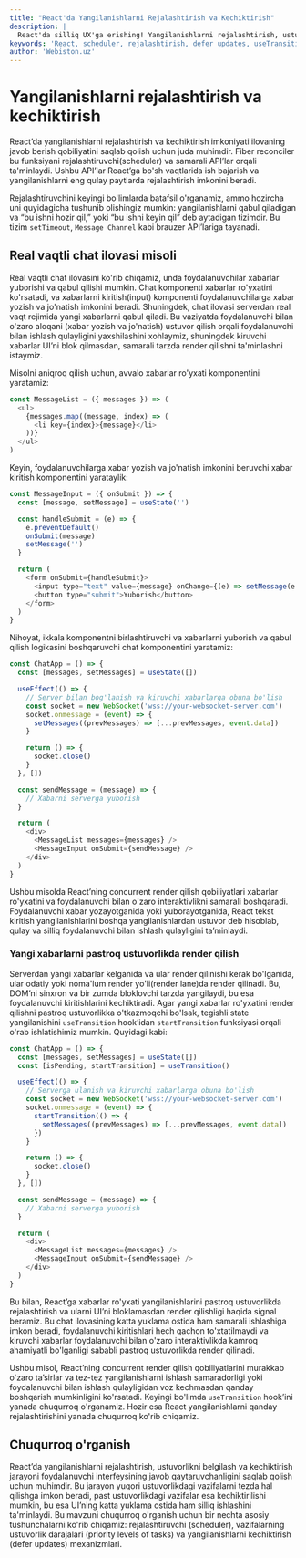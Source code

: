 ```yaml
---
title: "React'da Yangilanishlarni Rejalashtirish va Kechiktirish"
description: |
  React'da silliq UX'ga erishing! Yangilanishlarni rejalashtirish, ustuvorlik berish va `useTransition` yordamida kechiktirishni amaliy misollarda o'rganing.
keywords: 'React, scheduler, rejalashtirish, defer updates, useTransition, startTransition, concurrent rendering, performance, UX, optimallashtirish, webiston'
author: 'Webiston.uz'
---
```


# Yangilanishlarni rejalashtirish va kechiktirish

React’da yangilanishlarni rejalashtirish va kechiktirish imkoniyati ilovaning javob berish qobiliyatini saqlab qolish uchun juda muhimdir. Fiber reconciler bu funksiyani rejalashtiruvchi(scheduler) va samarali API’lar orqali ta'minlaydi. Ushbu API’lar React’ga bo'sh vaqtlarida ish bajarish va yangilanishlarni eng qulay paytlarda rejalashtirish imkonini beradi.

Rejalashtiruvchini keyingi bo'limlarda batafsil o'rganamiz, ammo hozircha uni quyidagicha tushunib olishingiz mumkin: yangilanishlarni qabul qiladigan va “bu ishni hozir qil,” yoki “bu ishni keyin qil” deb aytadigan tizimdir. Bu tizim `setTimeout`, `Message Channel` kabi brauzer API’lariga tayanadi.

## Real vaqtli chat ilovasi misoli

Real vaqtli chat ilovasini ko'rib chiqamiz, unda foydalanuvchilar xabarlar yuborishi va qabul qilishi mumkin. Chat komponenti xabarlar ro'yxatini ko'rsatadi, va xabarlarni kiritish(input) komponenti foydalanuvchilarga xabar yozish va jo'natish imkonini beradi. Shuningdek, chat ilovasi serverdan real vaqt rejimida yangi xabarlarni qabul qiladi. Bu vaziyatda foydalanuvchi bilan o'zaro aloqani (xabar yozish va jo'natish) ustuvor qilish orqali foydalanuvchi bilan ishlash qulayligini yaxshilashini xohlaymiz, shuningdek kiruvchi xabarlar UI’ni blok qilmasdan, samarali tarzda render qilishni ta'minlashni istaymiz.

Misolni aniqroq qilish uchun, avvalo xabarlar ro'yxati komponentini yaratamiz:

```js copy
const MessageList = ({ messages }) => (
  <ul>
    {messages.map((message, index) => (
      <li key={index}>{message}</li>
    ))}
  </ul>
)
```

Keyin, foydalanuvchilarga xabar yozish va jo'natish imkonini beruvchi xabar kiritish komponentini yarataylik:

```js copy
const MessageInput = ({ onSubmit }) => {
  const [message, setMessage] = useState('')

  const handleSubmit = (e) => {
    e.preventDefault()
    onSubmit(message)
    setMessage('')
  }

  return (
    <form onSubmit={handleSubmit}>
      <input type="text" value={message} onChange={(e) => setMessage(e.target.value)} />
      <button type="submit">Yuborish</button>
    </form>
  )
}
```

Nihoyat, ikkala komponentni birlashtiruvchi va xabarlarni yuborish va qabul qilish logikasini boshqaruvchi chat komponentini yaratamiz:

```js copy
const ChatApp = () => {
  const [messages, setMessages] = useState([])

  useEffect(() => {
    // Server bilan bog'lanish va kiruvchi xabarlarga obuna bo'lish
    const socket = new WebSocket('wss://your-websocket-server.com')
    socket.onmessage = (event) => {
      setMessages((prevMessages) => [...prevMessages, event.data])
    }

    return () => {
      socket.close()
    }
  }, [])

  const sendMessage = (message) => {
    // Xabarni serverga yuborish
  }

  return (
    <div>
      <MessageList messages={messages} />
      <MessageInput onSubmit={sendMessage} />
    </div>
  )
}
```

Ushbu misolda React’ning concurrent render qilish qobiliyatlari xabarlar ro'yxatini va foydalanuvchi bilan o'zaro interaktivlikni samarali boshqaradi. Foydalanuvchi xabar yozayotganida yoki yuborayotganida, React tekst kiritish yangilanishlarini boshqa yangilanishlardan ustuvor deb hisoblab, qulay va silliq foydalanuvchi bilan ishlash qulayligini ta’minlaydi.

### Yangi xabarlarni pastroq ustuvorlikda render qilish

Serverdan yangi xabarlar kelganida va ular render qilinishi kerak bo'lganida, ular odatiy yoki noma'lum render yo'li(render lane)da render qilinadi. Bu, DOM’ni sinxron va bir zumda bloklovchi tarzda yangilaydi, bu esa foydalanuvchi kiritishlarini kechiktiradi. Agar yangi xabarlar ro'yxatini render qilishni pastroq ustuvorlikka o'tkazmoqchi bo'lsak, tegishli state yangilanishini `useTransition` hook’idan `startTransition` funksiyasi orqali o'rab ishlatishimiz mumkin. Quyidagi kabi:

```js copy
const ChatApp = () => {
  const [messages, setMessages] = useState([])
  const [isPending, startTransition] = useTransition()

  useEffect(() => {
    // Serverga ulanish va kiruvchi xabarlarga obuna bo'lish
    const socket = new WebSocket('wss://your-websocket-server.com')
    socket.onmessage = (event) => {
      startTransition(() => {
        setMessages((prevMessages) => [...prevMessages, event.data])
      })
    }

    return () => {
      socket.close()
    }
  }, [])

  const sendMessage = (message) => {
    // Xabarni serverga yuborish
  }

  return (
    <div>
      <MessageList messages={messages} />
      <MessageInput onSubmit={sendMessage} />
    </div>
  )
}
```

Bu bilan, React’ga xabarlar ro'yxati yangilanishlarini pastroq ustuvorlikda rejalashtirish va ularni UI’ni bloklamasdan render qilishligi haqida signal beramiz. Bu chat ilovasining katta yuklama ostida ham samarali ishlashiga imkon beradi, foydalanuvchi kiritishlari hech qachon to'xtatilmaydi va kiruvchi xabarlar foydalanuvchi bilan o'zaro interaktivlikda kamroq ahamiyatli bo'lganligi sababli pastroq ustuvorlikda render qilinadi.

Ushbu misol, React’ning concurrent render qilish qobiliyatlarini murakkab o'zaro ta’sirlar va tez-tez yangilanishlarni ishlash samaradorligi yoki foydalanuvchi bilan ishlash qulayligidan voz kechmasdan qanday boshqarish mumkinligini ko'rsatadi. Keyingi bo'limda `useTransition` hook’ini yanada chuqurroq o'rganamiz. Hozir esa React yangilanishlarni qanday rejalashtirishini yanada chuqurroq ko'rib chiqamiz.

## Chuqurroq o'rganish

React’da yangilanishlarni rejalashtirish, ustuvorlikni belgilash va kechiktirish jarayoni foydalanuvchi interfeysining javob qaytaruvchanligini saqlab qolish uchun muhimdir. Bu jarayon yuqori ustuvorlikdagi vazifalarni tezda hal qilishga imkon beradi, past ustuvorlikdagi vazifalar esa kechiktirilishi mumkin, bu esa UI’ning katta yuklama ostida ham silliq ishlashini ta'minlaydi. Bu mavzuni chuqurroq o'rganish uchun bir nechta asosiy tushunchalarni ko'rib chiqamiz: rejalashtiruvchi (scheduler), vazifalarning ustuvorlik darajalari (priority levels of tasks) va yangilanishlarni kechiktirish (defer updates) mexanizmlari.
